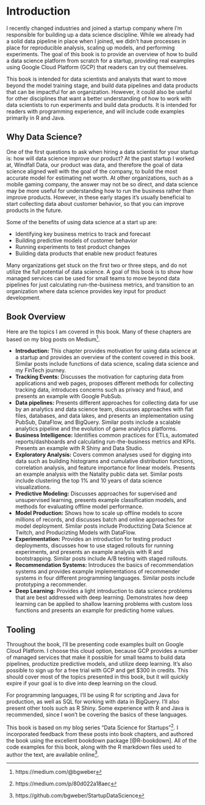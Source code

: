 # Introduction {#intro}
I recently changed industries and joined a startup company where I’m responsible for building up a data science discipline. While we already had a solid data pipeline in place when I joined, we didn’t have processes in place for reproducible analysis, scaling up models, and performing experiments. The goal of this book is to provide an overview of how to build a data science platform from scratch for a startup, providing real examples using Google Cloud Platform (GCP) that readers can try out themselves.

This book is intended for data scientists and analysts that want to move beyond the model training stage, and build data pipelines and data products that can be impactful for an organization. However, it could also be useful for other disciplines that want a better understanding of how to work with data scientists to run experiments and build data products. It is intended for readers with programming experience, and will include code examples primarily in R and Java.

## Why Data Science?
One of the first questions to ask when hiring a data scientist for your startup is:
how will data science improve our product? At the past startup I worked at, Windfall Data, our product was data, and therefore the goal of data science aligned well with the goal of the company, to build the most accurate model for estimating net worth. At other organizations, such as a mobile gaming company, the answer may not be so direct, and data science may be more useful for understanding how to run the business rather than improve products. However, in these early stages it’s usually beneficial to start collecting data about customer behavior, so that you can improve products in the future.

Some of the benefits of using data science at a start up are:

- Identifying key business metrics to track and forecast
- Building predictive models of customer behavior
- Running experiments to test product changes
- Building data products that enable new product features

Many organizations get stuck on the first two or three steps, and do not utilize the full potential of data science. A goal of this book is to show how managed services can be used for small teams to move beyond data pipelines for just calculating run-the-business metrics, and transition to an organization where data science provides key input for product development.

## Book Overview
Here are the topics I am covered in this book. Many of these chapters are based on my blog posts on Medium^[https://medium.com/@bgweber].

- **Introduction:** This chapter provides motivation for using data science at a startup and provides an overview of the content covered in this book. Similar posts include functions of data science, scaling data science and my FinTech journey.
- **Tracking Events:** Discusses the motivation for capturing data from applications and web pages, proposes different methods for collecting tracking data, introduces concerns such as privacy and fraud, and presents an example with Google PubSub.
- **Data pipelines:** Presents different approaches for collecting data for use by an analytics and data science team, discusses approaches with flat files, databases, and data lakes, and presents an implementation using PubSub, DataFlow, and BigQuery. Similar posts include a scalable analytics pipeline and the evolution of game analytics platforms.
- **Business Intelligence:** Identifies common practices for ETLs, automated reports/dashboards and calculating run-the-business metrics and KPIs. Presents an example with R Shiny and Data Studio.
- **Exploratory Analysis:** Covers common analyses used for digging into data such as building histograms and cumulative distribution functions, correlation analysis, and feature importance for linear models. Presents an example analysis with the Natality public data set. Similar posts include clustering the top 1% and 10 years of data science visualizations.
- **Predictive Modeling:** Discusses approaches for supervised and unsupervised learning, presents example classification models, and methods for evaluating offline model performance.
- **Model Production:** Shows how to scale up offline models to score millions of records, and discusses batch and online approaches for model deployment. Similar posts include Productizing Data Science at Twitch, and Producizting Models with DataFlow.
- **Experimentation:** Provides an introduction for testing  product deployments, discusses how to use staged rollouts for running experiments, and presents an example analysis with R and bootstrapping. Similar posts include A/B testing with staged rollouts.
- **Recommendation Systems:** Introduces the basics of recommendation systems and provides example implementations of recommender systems in four different programming languages. Similar posts include prototyping a recommender.
- **Deep Learning:** Provides a light introduction to data science problems that are best addressed with deep learning. Demonstrates how deep learning can be applied to shallow learning problems with custom loss functions and presents an example for predicting home values.

## Tooling
Throughout the book, I’ll be presenting code examples built on Google Cloud Platform. I choose this cloud option, because GCP provides a number of managed services that make it possible for small teams to build data pipelines, productize predictive models, and utilize deep learning. It’s also possible to sign up for a free trial with GCP and get $300 in credits. This should cover most of the topics presented in this book, but it will quickly expire if your goal is to dive into deep learning on the cloud.

For programming languages, I’ll be using R for scripting and Java for production, as well as SQL for working with data in BigQuery. I’ll also present other tools such as R Shiny. Some experience with R and Java is recommended, since I won’t be covering the basics of these languages.

This book is based on my blog series "Data Science for Startups"^[https://medium.com/p/80d022a18aec]. I incorporated feedback from these posts into book chapters, and authored the book using the excellent bookdown package [@R-bookdown]. All of the code examples for this book, along with the R markdown files used to author the text, are available online^[https://github.com/bgweber/StartupDataScience].  
